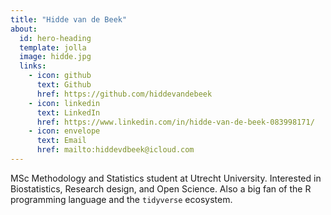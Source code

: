 ```yaml
---
title: "Hidde van de Beek"
about:
  id: hero-heading
  template: jolla
  image: hidde.jpg
  links:
    - icon: github
      text: Github
      href: https://github.com/hiddevandebeek
    - icon: linkedin
      text: LinkedIn
      href: https://www.linkedin.com/in/hidde-van-de-beek-083998171/
    - icon: envelope
      text: Email
      href: mailto:hiddevdbeek@icloud.com
---
```


::: {#hero-heading}
MSc Methodology and Statistics student at Utrecht University. Interested in Biostatistics, Research design, and Open Science. Also a big fan of the R programming language and the `tidyverse` ecosystem. 

:::
